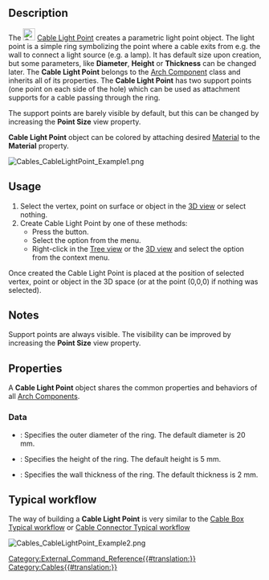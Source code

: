 <languages/>
<translate>

<!--T:1-->
{{Docnav
|[[Cables_CableConnector|CableConnector]]
|[[Cables_Material|Material]]
|[[Cables_Workbench|Cables]]
|IconL=Cables_CableConnector.svg
|IconR=Cables_Material.svg
|IconC=Cables_workbench_icon.svg
}}

<!--T:2-->
{{GuiCommand
|Name=Cables CableLightPoint
|MenuLocation=Cables → Cable Light Point
|Workbenches=[[Cables_Workbench|Cables]]
|Shortcut={{KEY|C}} {{KEY|L}}
|Version=0.1.0
|SeeAlso=[[Cables_Cable|Cables Cable]], [[Cables_CableBox|Cables CableBox]]
}}

==Description== <!--T:3-->

<!--T:4-->
The [[Image:Cables_CableLightPoint.svg|24px]] [[Cables_CableLightPoint|Cable Light Point]] creates a parametric light point object. The light point is a simple ring symbolizing the point where a cable exits from e.g. the wall to connect a light source (e.g. a lamp). It has default size upon creation, but some parameters, like '''Diameter''', '''Height''' or '''Thickness''' can be changed later. The '''Cable Light Point''' belongs to the [[Arch_Component|Arch Component]] class and inherits all of its properties. The '''Cable Light Point''' has two support points (one point on each side of the hole) which can be used as attachment supports for a cable passing through the ring.

<!--T:5-->
The support points are barely visible by default, but this can be changed by increasing the '''Point Size''' view property.

<!--T:6-->
'''Cable Light Point''' object can be colored by attaching desired [[Arch_SetMaterial|Material]] to the '''Material''' property.

</translate>
[[Image:Cables_CableLightPoint_Example1.png]]
<translate>
<!--T:7-->
{{Caption|Example of the default Cable Light Point:<br/>There are support points above and below the ring.}}

==Usage== <!--T:8-->

<!--T:9-->
# Select the vertex, point on surface or object in the [[3D_view|3D view]] or select nothing.
# Create Cable Light Point by one of these methods:
#* Press the {{Button|[[Image:Cables_CableLightPoint.svg|16px]] [[Cables_CableLightPoint|Cable Light Point]]}} button.
#* Select the {{MenuCommand|Cables → [[Image:Cables_CableLightPoint.svg|16px]] Cable Light Point}} option from the menu.
#* Right-click in the [[Tree_view|Tree view]] or the [[3D_view|3D view]] and select the {{MenuCommand|Cables → [[Image:Cables_CableLightPoint.svg|16px]] Cable Light Point}} option from the context menu.

<!--T:10-->
Once created the Cable Light Point is placed at the position of selected vertex, point or object in the 3D space (or at the point (0,0,0) if nothing was selected).

==Notes== <!--T:11-->

<!--T:12-->
Support points are always visible. The visibility can be improved by increasing the '''Point Size''' view property.

==Properties== <!--T:13-->

<!--T:14-->
A '''Cable Light Point''' object shares the common properties and behaviors of all [[Arch_Component|Arch Components]].

===Data=== <!--T:15-->

<!--T:16-->
{{TitleProperty|Cable Light Point}}

<!--T:17-->
* {{PropertyData|Diameter|Length}}: Specifies the outer diameter of the ring. The default diameter is 20 mm.
* {{PropertyData|Height|Length}}: Specifies the height of the ring. The default height is 5 mm.
* {{PropertyData|Thickness|Length}}: Specifies the wall thickness of the ring. The default thickness is 2 mm.

==Typical workflow== <!--T:18-->

<!--T:19-->
The way of building a '''Cable Light Point''' is very similar to the [[Cables_CableBox#Typical workflow|Cable Box Typical workflow]] or [[Cables_CableConnector#Typical workflow|Cable Connector Typical workflow]]

</translate>
[[Image:Cables_CableLightPoint_Example2.png]]
<translate>
<!--T:20-->
{{Caption|Example of a cable ended inside Cable Light Point.}}


<!--T:21-->
{{Docnav
|[[Cables_CableConnector|CableConnector]]
|[[Cables_Material|Material]]
|[[Cables_Workbench|Cables]]
|IconL=Cables_CableConnector.svg
|IconR=Cables_Material.svg
|IconC=Cables_workbench_icon.svg
}}

</translate>
[[Category:External_Command_Reference{{#translation:}}]]
[[Category:Cables{{#translation:}}]]